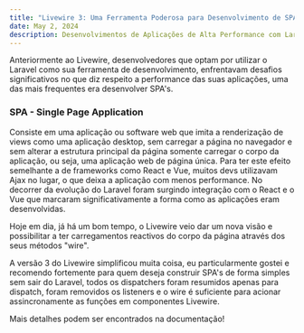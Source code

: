 ```yaml
---
title: "Livewire 3: Uma Ferramenta Poderosa para Desenvolvimento de SPA's com Laravel"
date: May 2, 2024
description: Desenvolvimentos de Aplicações de Alta Performance com Laravel
---
```

Anteriormente ao Livewire, desenvolvedores que optam por utilizar o Laravel como sua ferramenta de desenvolvimento, enfrentavam desafios significativos no que diz respeito a performance das suas aplicações, uma das mais frequentes era desenvolver SPA's.


### SPA - Single Page Application


Consiste em uma aplicação ou software web que imita a renderização de views como uma aplicação desktop, sem carregar a página no navegador e sem alterar a estrutura principal da página somente carregar o corpo da aplicação, ou seja, uma aplicação web de página única. Para ter este efeito semelhante a de frameworks como React e Vue, muitos devs utilizavam Ajax no lugar, o que deixa a aplicação com menos performance. No decorrer da evolução do Laravel foram surgindo integração com o React e o Vue que marcaram significativamente a forma como as aplicações eram desenvolvidas.


Hoje em dia, já há um bom tempo, o Livewire veio dar um nova visão e possibilitar a ter carregamentos reactivos do corpo da página através dos seus métodos "wire".


A versão 3 do Livewire simplificou muita coisa, eu particularmente gostei e recomendo fortemente para quem deseja construir SPA's de forma simples sem sair do Laravel, todos os dispatchers foram resumidos apenas para dispatch, foram removidos os listeners e o wire é suficiente para acionar assincronamente as funções em componentes Livewire.


Mais detalhes podem ser encontrados na documentação!